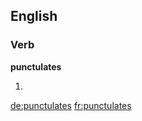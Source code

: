 ==English==

===Verb===
'''punctulates'''

# {{en-third-person singular of|punctulate}}

[[de:punctulates]]
[[fr:punctulates]]